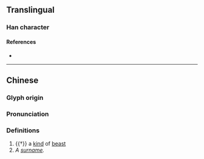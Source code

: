 {{character info}}
==Translingual==

===Han character===
{{Han char|rn=94|rad=犬|as=08|sn=11|four=|canj=LYIK|ids=⿱非犬}}

====References====
* {{Han ref|kx=0712.100|dkj=20457|dj=1124.130|hdz=21351.030|uh=7306|ud=29446}}

----
==Chinese==
{{zh-forms}}

===Glyph origin===
{{Han etym}}

===Pronunciation===
{{zh-pron
|m=fēi
|mc=y
|oc=y
|ma=
|cat=n
}}

===Definitions===
{{zh-hanzi}}

# {{†}} a [[kind]] of [[beast]]
# ''A [[surname]].''